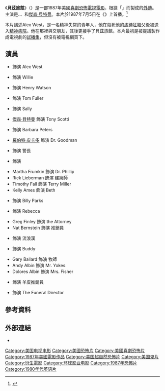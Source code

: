 {{expand|time=2017-01-01T15:18:37+00:00}}
{{Distinguish2|A&E電視劇[[貝茲旅館|貝茲旅館]]}}
{{noteTA
|G1=Show
|1=zh-hk:觸目驚心; zh-tw:驚魂記; zh-cn:惊魂记;
}}
{{Infobox television
| show_name            = 貝茲旅館<br />''Bates Motel''
| image                = Bates motel tv guide premiere ad.jpg
| image_size           = 
| image_alt            = 
| caption              = 《[[電視指南_(美國雜誌)|電視指南]]》廣告，1987年
| genre                = 
| creator              = 
| based_on             = 角色人物由[[羅伯特·布洛克|羅伯特·布洛克]]創作
| writer               = {{link-en|李察·羅斯坦|Richard Rothstein}}
| director             = {{link-en|李察·羅斯坦|Richard Rothstein}}
| starring             = {{link-en|巴德·寇特|Bud Cort}}<br />{{link-en|洛瑞·配第|Lori Petty}}<br />{{link-en|莫塞斯·岡恩|Moses Gunn}}<br />[[傑森·貝特曼|傑森·貝特曼]]
| music                = {{link-en|J·彼得·羅賓森|J. Peter Robinson}}
| country              = [[美國|美國]]
| language             = [[英語|英語]]
| producer             = {{link-en|Ken Topolsky|Ken Topolsky}}
| editor               = {{link-en|Dann Cahn|Dann Cahn}}<br />Richard A. Freeman
| cinematography       = [[比爾·巴特勒|比爾·巴特勒]]
| runtime              = 90 分鐘
| company              = [[環球電視公司|環球電視公司]]
| distributor          = [[全國廣播公司|NBC]]
| budget               = 
| network              = [[全國廣播公司|NBC]]
| first_aired          = 1987年7月5日
| preceded_by          = 
| followed_by          = 
| website              = 
}}
《'''貝茲旅館'''》（{{lang-en|'''''Bates Motel'''''}}）是一部1987年美國[[喜劇|喜劇]][[恐怖電影|恐怖]][[電視電影|電視電影]]，根據「{{link-en|觸目驚心 (系列)|Psycho (franchise)|觸目驚心電影系列}}」而製成的[[外傳|外傳]]。主演是{{link-en|巴德·寇特|Bud Cort}}、{{link-en|洛瑞·配第|Lori Petty}}、{{link-en|莫塞斯·岡恩|Moses Gunn}}和[[傑森·貝特曼|傑森·貝特曼]]。本片於1987年7月5日在《{{link-en|NBC星期一電影|The NBC Monday Movie}}》上首播。<ref>{{Cite web |url = http://screencrush.com/bates-motel-1987-jason-bateman/ |title = 'Bates Motel': Watch the Original 1987 'Psycho' TV Series with Jason Bateman! |author = Kevin Fitzpatrick |date = 2013-03-19 |publisher = ScreenCrush |language = en |access-date = 2017-01-01 |archive-date = 2017-12-25 |archive-url = https://web.archive.org/web/20171225140535/http://screencrush.com/bates-motel-1987-jason-bateman/ |dead-url = no }}</ref>

本片講述Alex West，是一名精神失常的青年人，他在殺死他的[[虐待兒童|虐待狂]]繼父後被送入[[精神病院|精神病院]]。他在那裡與{{link-en|諾曼·貝茲|Norman Bates}}交朋友，其後更接手了貝茲旅館。本片最初是被提議製作成電視劇的[[試播集|試播集]]，但沒有被電視網買下。

== 演員 ==
* {{link-en|巴德·寇特|Bud Cort}} 飾演 Alex West
* {{link-en|洛瑞·配第|Lori Petty}} 飾演 Willie
* {{link-en|莫塞斯·岡恩|Moses Gunn}} 飾演 Henry Watson
* {{link-en|格雷格·亨利|Gregg Henry}} 飾演 Tom Fuller
* {{link-en|Khrystyne Haje|Khrystyne Haje}} 飾演 Sally
* [[傑森·貝特曼|傑森·貝特曼]] 飾演 Tony Scotti
* {{link-en|Kerrie Keane|Kerrie Keane}} 飾演 Barbara Peters
* [[羅伯特·皮卡多|羅伯特·皮卡多]] 飾演 Dr. Goodman
* {{link-en|李·迪·布魯克斯|Lee de Broux}} 飾演 警長
* {{link-en|Kurt Paul|Kurt Paul}} 飾演 {{link-en|諾曼·貝茲|Norman Bates}}
* Martha Frumkin 飾演 Dr. Phillip
* Rick Lieberman 飾演 建築師
* Timothy Fall 飾演 Terry Miller
* Kelly Ames 飾演 Beth
* {{link-en|彼得·道布森|Peter Dobson}} 飾演 Billy Parks
* {{link-en|Paula Irvine|Paula Irvine}} 飾演 Rebecca
* Greg Finley 飾演 the Attorney
* Nat Bernstein 飾演 推銷員
* {{link-en|佐治·巴克·佛洛爾|George Buck Flower}} 飾演 流浪漢
* {{link-en|Carmen Filpi|Carmen Filpi}} 飾演 Buddy
* Gary Ballard 飾演 牧師
* Andy Albin 飾演 Mr. Yokes
* Dolores Albin 飾演 Mrs. Fisher
* {{link-en|羅伯特·阿克塞爾羅 (演員)|Robert Axelrod (actor)|羅伯特·阿克塞爾羅}} 飾演 羊皮推銷員
* {{link-en|克雷格·理查德·尼爾森|Craig Richard Nelson}} 飾演 The Funeral Director

== 參考資料 ==
{{Reflist}}

== 外部連結 ==
*{{IMDb title|id=0092622}}

[[Category:美国电视电影|Category:美国电视电影]]
[[Category:美國恐怖片|Category:美國恐怖片]]
[[Category:美國喜劇恐怖片|Category:美國喜劇恐怖片]]
[[Category:1987年美國電影作品|Category:1987年美國電影作品]]
[[Category:美国超自然恐怖片|Category:美国超自然恐怖片]]
[[Category:美国鬼片|Category:美国鬼片]]
[[Category:衍生電影|Category:衍生電影]]
[[Category:环球影业电影|Category:环球影业电影]]
[[Category:1987年恐怖片|Category:1987年恐怖片]]
[[Category:1980年代英语片|Category:1980年代英语片]]